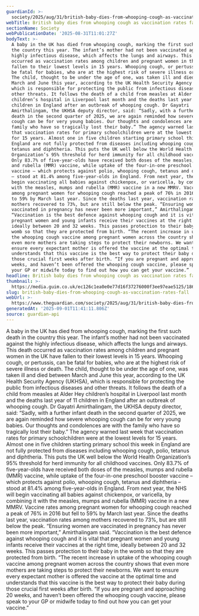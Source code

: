 ```yaml
---
guardianId: >-
  society/2025/aug/31/british-baby-dies-from-whooping-cough-as-vaccination-rates-fall
webTitle: British baby dies from whooping cough as vaccination rates fall
sectionName: Society
webPublicationDate: '2025-08-31T11:01:27Z'
bodyText: >-
  A baby in the UK has died from whooping cough, marking the first such death in
  the country this year. The infant’s mother had not been vaccinated against the
  highly infectious disease, which affects the lungs and airways. This death
  occurred as vaccination rates among children and pregnant women in the UK have
  fallen to their lowest levels in 15 years. Whooping cough, or pertussis, can
  be fatal for babies, who are at the highest risk of severe illness or death.
  The child, thought to be under the age of one, was taken ill and died between
  March and June this year, according to the UK Health Security Agency (UKHSA),
  which is responsible for protecting the public from infectious diseases and
  other threats. It follows the death of a child from measles at Alder Hey
  children’s hospital in Liverpool last month and the deaths last year of 11
  children in England after an outbreak of whooping cough. Dr Gayatri
  Amirthalingam, the UKHSA deputy director, said: “Sadly, with a further infant
  death in the second quarter of 2025, we are again reminded how severe whooping
  cough can be for very young babies. Our thoughts and condolences are with the
  family who have so tragically lost their baby.” The agency warned last week
  that vaccination rates for primary schoolchildren were at the lowest levels
  for 15 years. Almost one in five children starting primary school this week in
  England are not fully protected from diseases including whooping cough, polio,
  tetanus and diphtheria. This puts the UK well below the World Health
  Organization’s 95% threshold for herd immunity for all childhood vaccines.
  Only 83.7% of five-year-olds have received both doses of the measles, mumps
  and rubella (MMR) vaccine, while uptake of the four-in-one preschool booster
  vaccine – which protects against polio, whooping cough, tetanus and diphtheria
  – stood at 81.4% among five-year-olds in England. From next year, the NHS will
  begin vaccinating all babies against chickenpox, or varicella, by combining it
  with the measles, mumps and rubella (MMR) vaccine in a new MMRV. Vaccine rates
  among pregnant women for whooping cough reached a peak of 76% in 2016 but fell
  to 59% by March last year. Since the deaths last year, vaccination rates among
  mothers recovered to 73%, but are still below the peak. “Ensuring women are
  vaccinated in pregnancy has never been more important,” Amirthalingam said.
  “Vaccination is the best defence against whooping cough and it is vital that
  pregnant women and young infants receive their vaccines at the right time,
  ideally between 20 and 32 weeks. This passes protection to their baby in the
  womb so that they are protected from birth. “The recent increase in uptake of
  the whooping cough vaccine among pregnant women across the country shows that
  even more mothers are taking steps to protect their newborns. We want to
  ensure every expectant mother is offered the vaccine at the optimal time and
  understands that this vaccine is the best way to protect their baby during
  those crucial first weeks after birth. “If you are pregnant and approaching 20
  weeks, and haven’t been offered the whooping cough vaccine, please speak to
  your GP or midwife today to find out how you can get your vaccine.”
headline: British baby dies from whooping cough as vaccination rates fall
thumbnail: >-
  https://media.guim.co.uk/ec126c1ea0e0e77d16f37276000f3ee97eae5125/186_0_1729_1383/500.jpg
slug: british-baby-dies-from-whooping-cough-as-vaccination-rates-fall
webUrl: >-
  https://www.theguardian.com/society/2025/aug/31/british-baby-dies-from-whooping-cough-as-vaccination-rates-fall
generatedAt: '2025-09-01T11:41:11.806Z'
source: guardian-api
---
```

A baby in the UK has died from whooping cough, marking the first such death in the country this year. The infant’s mother had not been vaccinated against the highly infectious disease, which affects the lungs and airways. This death occurred as vaccination rates among children and pregnant women in the UK have fallen to their lowest levels in 15 years. Whooping cough, or pertussis, can be fatal for babies, who are at the highest risk of severe illness or death. The child, thought to be under the age of one, was taken ill and died between March and June this year, according to the UK Health Security Agency (UKHSA), which is responsible for protecting the public from infectious diseases and other threats. It follows the death of a child from measles at Alder Hey children’s hospital in Liverpool last month and the deaths last year of 11 children in England after an outbreak of whooping cough. Dr Gayatri Amirthalingam, the UKHSA deputy director, said: “Sadly, with a further infant death in the second quarter of 2025, we are again reminded how severe whooping cough can be for very young babies. Our thoughts and condolences are with the family who have so tragically lost their baby.” The agency warned last week that vaccination rates for primary schoolchildren were at the lowest levels for 15 years. Almost one in five children starting primary school this week in England are not fully protected from diseases including whooping cough, polio, tetanus and diphtheria. This puts the UK well below the World Health Organization’s 95% threshold for herd immunity for all childhood vaccines. Only 83.7% of five-year-olds have received both doses of the measles, mumps and rubella (MMR) vaccine, while uptake of the four-in-one preschool booster vaccine – which protects against polio, whooping cough, tetanus and diphtheria – stood at 81.4% among five-year-olds in England. From next year, the NHS will begin vaccinating all babies against chickenpox, or varicella, by combining it with the measles, mumps and rubella (MMR) vaccine in a new MMRV. Vaccine rates among pregnant women for whooping cough reached a peak of 76% in 2016 but fell to 59% by March last year. Since the deaths last year, vaccination rates among mothers recovered to 73%, but are still below the peak. “Ensuring women are vaccinated in pregnancy has never been more important,” Amirthalingam said. “Vaccination is the best defence against whooping cough and it is vital that pregnant women and young infants receive their vaccines at the right time, ideally between 20 and 32 weeks. This passes protection to their baby in the womb so that they are protected from birth. “The recent increase in uptake of the whooping cough vaccine among pregnant women across the country shows that even more mothers are taking steps to protect their newborns. We want to ensure every expectant mother is offered the vaccine at the optimal time and understands that this vaccine is the best way to protect their baby during those crucial first weeks after birth. “If you are pregnant and approaching 20 weeks, and haven’t been offered the whooping cough vaccine, please speak to your GP or midwife today to find out how you can get your vaccine.”
